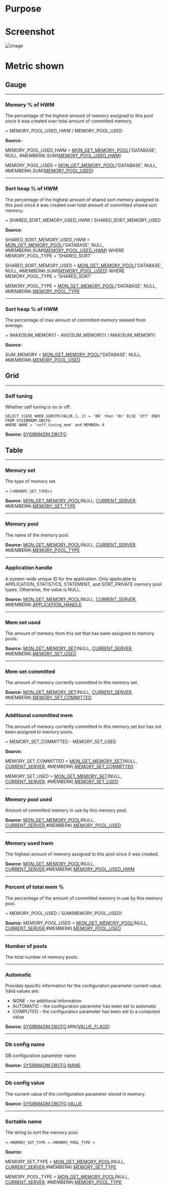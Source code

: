 # Purpose


# Screenshot
![image](./images/db_mem_pools.png)


# Metric shown

## Gauge


<hr />

### Memory % of HWM

The percentage of the highest amount of memory assigned to this pool since it was created over total amount of committed memory.

= MEMORY_POOL_USED_HWM / MEMORY_POOL_USED 

**Source:**

MEMORY_POOL_USED_HWM = [MON_GET_MEMORY_POOL](https://www.ibm.com/docs/en/db2/11.5?topic=mpf-mon-get-memory-pool-get-memory-pool-information)('DATABASE', NULL, #MEMBER#).SUM([MEMORY_POOL_USED_HWM](https://www.ibm.com/docs/en/db2/11.5?topic=reference-m#r0059453))

MEMORY_POOL_USED = [MON_GET_MEMORY_POOL](https://www.ibm.com/docs/en/db2/11.5?topic=mpf-mon-get-memory-pool-get-memory-pool-information)('DATABASE', NULL, #MEMBER#).SUM([MEMORY_POOL_USED](https://www.ibm.com/docs/en/db2/11.5?topic=reference-m#r0059534))



<hr />

### Sort heap % of HWM

The percentage of the highest amount of shared sort memory assigned to this pool since it was created over total amount of committed shared sort memory.


= SHARED_SORT_MEMORY_USED_HWM / SHARED_SORT_MEMORY_USED

**Source:**

SHARED_SORT_MEMORY_USED_HWM = [MON_GET_MEMORY_POOL](https://www.ibm.com/docs/en/db2/11.5?topic=mpf-mon-get-memory-pool-get-memory-pool-information)('DATABASE', NULL, #MEMBER#).SUM([MEMORY_POOL_USED_HWM](https://www.ibm.com/docs/en/db2/11.5?topic=reference-m#r0059453)) WHERE MEMORY_POOL_TYPE = 'SHARED_SORT'

SHARED_SORT_MEMORY_USED = [MON_GET_MEMORY_POOL](https://www.ibm.com/docs/en/db2/11.5?topic=mpf-mon-get-memory-pool-get-memory-pool-information)('DATABASE', NULL, #MEMBER#).SUM([MEMORY_POOL_USED](https://www.ibm.com/docs/en/db2/11.5?topic=reference-m#r0059534)) WHERE MEMORY_POOL_TYPE = 'SHARED_SORT'

MEMORY_POOL_TYPE = [MON_GET_MEMORY_POOL](https://www.ibm.com/docs/en/db2/11.5?topic=mpf-mon-get-memory-pool-get-memory-pool-information)('DATABASE', NULL, #MEMBER#).[MEMORY_POOL_TYPE](https://www.ibm.com/docs/en/db2/11.5?topic=reference-m#r0059451)


<hr />

### Sort heap % of HWM

The percentage of max amount of committed memory skewed from average.

= (MAX(SUM_MEMORY) - AVG(SUM_MEMORY)) / MAX(SUM_MEMORY)

**Source:**

SUM_MEMORY = [MON_GET_MEMORY_POOL](https://www.ibm.com/docs/en/db2/11.5?topic=mpf-mon-get-memory-pool-get-memory-pool-information)('DATABASE', NULL, #MEMBER#).[MEMORY_POOL_USED](https://www.ibm.com/docs/en/db2/11.5?topic=reference-m#r0059534)

## Grid


<hr />

### Self tuning

Whether self tuning is on or off.

```
SELECT (CASE WHEN SUBSTR(VALUE,1, 2) = 'ON' then 'On' ELSE 'Off' END) 
FROM SYSIBMADM.DBCFG
WHERE NAME = 'self_tuning_mem' and MEMBER= 0
```
**Source:** [SYSIBMADM.DBCFG](https://www.ibm.com/docs/en/db2/11.5?topic=views-dbcfg-database-configuration-parameter-information)


## Table



<hr />

### Memory set

The type of memory set.

= `(<MEMORY_SET_TYPE>)`

**Source:** [MON_GET_MEMORY_POOL](https://www.ibm.com/docs/en/db2/11.5?topic=mpf-mon-get-memory-pool-get-memory-pool-information)(NULL, [CURRENT_SERVER](https://www.ibm.com/docs/en/db2-for-zos/11?topic=registers-current-server), #MEMBER#).[MEMORY_SET_TYPE](https://www.ibm.com/docs/en/db2/11.5?topic=reference-m#r0059444)


<hr />

### Memory pool

The name of the memory pool.

**Source:** [MON_GET_MEMORY_POOL](https://www.ibm.com/docs/en/db2/11.5?topic=mpf-mon-get-memory-pool-get-memory-pool-information)(NULL, [CURRENT_SERVER](https://www.ibm.com/docs/en/db2-for-zos/11?topic=registers-current-server), #MEMBER#).[MEMORY_POOL_TYPE](https://www.ibm.com/docs/en/db2/11.5?topic=reference-m#r0059451)


<hr />

### Application handle

A system-wide unique ID for the application. Only applicable to APPLICATION, STATISTICS, STATEMENT, and SORT_PRIVATE memory pool types. Otherwise, the value is NULL.

**Source:** [MON_GET_MEMORY_POOL](https://www.ibm.com/docs/en/db2/11.5?topic=mpf-mon-get-memory-pool-get-memory-pool-information)(NULL, [CURRENT_SERVER](https://www.ibm.com/docs/en/db2-for-zos/11?topic=registers-current-server), #MEMBER#).[APPLICATION_HANDLE](https://www.ibm.com/docs/en/db2/11.5?topic=reference-#r0054410)


<hr />

### Mem set used

The amount of memory from this set that has been assigned to memory pools.

**Source:** [MON_GET_MEMORY_SET](https://www.ibm.com/docs/en/db2/11.5?topic=mpf-mon-get-memory-set-get-memory-set-information)(NULL, [CURRENT_SERVER](https://www.ibm.com/docs/en/db2-for-zos/11?topic=registers-current-server), #MEMBER#).[MEMORY_SET_USED](https://www.ibm.com/docs/en/db2/11.5?topic=reference-m#r0059449)



<hr />

### Mem set committed

The amount of memory currently committed to this memory set.

**Source:** [MON_GET_MEMORY_SET](https://www.ibm.com/docs/en/db2/11.5?topic=mpf-mon-get-memory-set-get-memory-set-information)(NULL, [CURRENT_SERVER](https://www.ibm.com/docs/en/db2-for-zos/11?topic=registers-current-server), #MEMBER#).[MEMORY_SET_COMMITTED](https://www.ibm.com/docs/en/db2/11.5?topic=reference-m#r0059448)


<hr />

### Additional committed mem

The amount of memory currently committed to this memory set but has not been assigned to memory pools.


= MEMORY_SET_COMMITTED - MEMORY_SET_USED

**Source:** 

MEMORY_SET_COMMITTED = [MON_GET_MEMORY_SET](https://www.ibm.com/docs/en/db2/11.5?topic=mpf-mon-get-memory-set-get-memory-set-information)(NULL, [CURRENT_SERVER](https://www.ibm.com/docs/en/db2-for-zos/11?topic=registers-current-server), #MEMBER#).[MEMORY_SET_COMMITTED](https://www.ibm.com/docs/en/db2/11.5?topic=reference-m#r0059448)

MEMORY_SET_USED = [MON_GET_MEMORY_SET](https://www.ibm.com/docs/en/db2/11.5?topic=mpf-mon-get-memory-set-get-memory-set-information)(NULL, [CURRENT_SERVER](https://www.ibm.com/docs/en/db2-for-zos/11?topic=registers-current-server), #MEMBER#).[MEMORY_SET_USED](https://www.ibm.com/docs/en/db2/11.5?topic=reference-m#r0059449)


<hr />

### Memory pool used

Amount of committed memory in use by this memory pool.

**Source:** [MON_GET_MEMORY_POOL](https://www.ibm.com/docs/en/db2/11.5?topic=mpf-mon-get-memory-pool-get-memory-pool-information)(NULL, [CURRENT_SERVER](https://www.ibm.com/docs/en/db2-for-zos/11?topic=registers-current-server),#MEMBER#).[MEMORY_POOL_USED](https://www.ibm.com/docs/en/db2/11.5?topic=reference-m#r0059534)


<hr />

### Memory used hwm

The highest amount of memory assigned to this pool since it was created.

**Source:** [MON_GET_MEMORY_POOL](https://www.ibm.com/docs/en/db2/11.5?topic=mpf-mon-get-memory-pool-get-memory-pool-information)(NULL, [CURRENT_SERVER](https://www.ibm.com/docs/en/db2-for-zos/11?topic=registers-current-server),#MEMBER#).[MEMORY_POOL_USED_HWM](https://www.ibm.com/docs/en/db2/11.5?topic=reference-m#r0059453)


<hr />

### Percent of total mem %

The percentage of the amount of committed memory in use by this memory pool.

= MEMORY_POOL_USED / SUM(MEMORY_POOL_USED)

**Source:** MEMORY_POOL_USED = [MON_GET_MEMORY_POOL](https://www.ibm.com/docs/en/db2/11.5?topic=mpf-mon-get-memory-pool-get-memory-pool-information)(NULL, [CURRENT_SERVER](https://www.ibm.com/docs/en/db2-for-zos/11?topic=registers-current-server),#MEMBER#).[MEMORY_POOL_USED](https://www.ibm.com/docs/en/db2/11.5?topic=reference-m#r0059534)



<hr />

### Number of pools

The total number of memory pools. 


<hr />

### Automatic

Provides specific information for the configuration parameter current value. Valid values are:
* NONE - no additional information
* AUTOMATIC - the configuration parameter has been set to automatic
* COMPUTED - the configuration parameter has been set to a computed value


**Source:** [SYSIBMADM.DBCFG](https://www.ibm.com/docs/en/db2/11.5?topic=views-dbcfg-database-configuration-parameter-information).MIN([VALUE_FLAGS](https://www.ibm.com/docs/en/db2/11.5?topic=views-dbcfg-database-configuration-parameter-information))


<hr />

### Db config name

DB configuration parameter name.

**Source:** [SYSIBMADM.DBCFG](https://www.ibm.com/docs/en/db2/11.5?topic=views-dbcfg-database-configuration-parameter-information).[NAME](https://www.ibm.com/docs/en/db2/11.5?topic=views-dbcfg-database-configuration-parameter-information)


<hr />

### Db config value 

The current value of the configuration parameter stored in memory.

**Source:** [SYSIBMADM.DBCFG](https://www.ibm.com/docs/en/db2/11.5?topic=views-dbcfg-database-configuration-parameter-information).[VALUE](https://www.ibm.com/docs/en/db2/11.5?topic=views-dbcfg-database-configuration-parameter-information)


<hr />

### Sortable name

The string to sort the memory pool.

= `<MEMORY_SET_TYPE >.<MEMORY_POOL_TYPE >`

**Source:** 

MEMORY_SET_TYPE = [MON_GET_MEMORY_POOL](https://www.ibm.com/docs/en/db2/11.5?topic=mpf-mon-get-memory-pool-get-memory-pool-information)(NULL, [CURRENT_SERVER](https://www.ibm.com/docs/en/db2-for-zos/11?topic=registers-current-server),#MEMBER#).[MEMORY_SET_TYPE](https://www.ibm.com/docs/en/db2/11.5?topic=reference-m#r0059444)

MEMORY_POOL_TYPE = [MON_GET_MEMORY_POOL](https://www.ibm.com/docs/en/db2/11.5?topic=mpf-mon-get-memory-pool-get-memory-pool-information)(NULL, [CURRENT_SERVER](https://www.ibm.com/docs/en/db2-for-zos/11?topic=registers-current-server), #MEMBER#).[MEMORY_POOL_TYPE](https://www.ibm.com/docs/en/db2/11.5?topic=reference-m#r0059451)


